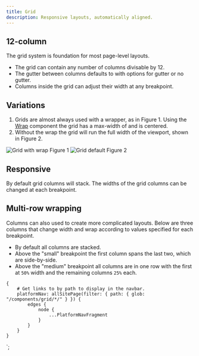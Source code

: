 ```yaml
---
title: Grid
description: Responsive layouts, automatically aligned.
---
```



<ComponentHeader data={props.data} />

## 12-column

The grid system is foundation for most page-level layouts.

-   The grid can contain any number of columns divisable by 12.
-   The gutter between columns defaults to <InlineCode children={tpSpace3} /> with options for <InlineCode children={tpSpace5} /> gutter or no gutter.
-   Columns inside the grid can adjust their width at any breakpoint.

## Variations

1.  Grids are almost always used with a wrapper, as in Figure 1. Using the [Wrap](/components/wrap/usage/) component the grid has a max-width of <InlineCode children={tpWrapMaxWidth} /> and is centered.
2.  Without the wrap the grid will run the full width of the viewport, shown in Figure 2.

<Grid>
    <GridColumn aboveSmall={6}>
        <Img src="./grid-browser-2.png" alt="Grid with wrap" />
        <Text size={3} className="black-300 ml2 relative -top-5">
            Figure 1
        </Text>
    </GridColumn>
    <GridColumn aboveSmall={6}>
        <Img src="./grid-browser.png" alt="Grid default" />
        <Text size={3} className="black-300 ml2 relative -top-5">
            Figure 2
        </Text>
    </GridColumn>
</Grid>

## Responsive

By default grid columns will stack. The widths of the grid columns can be changed at each breakpoint.

<Grid>
    <GridColumn aboveSmall={4}>
        <div className="h3 br1 bg-gray-300 mb3 s_mb0" />
    </GridColumn>
    <GridColumn aboveSmall={4}>
        <div className="h3 br1 bg-gray-300 mb3 s_mb0" />
    </GridColumn>
    <GridColumn aboveSmall={4}>
        <div className="h3 br1 bg-gray-300" />
    </GridColumn>
</Grid>

## Multi-row wrapping

Columns can also used to create more complicated layouts. Below are three columns that change width and wrap according to values specified for each breakpoint.

-   By default all columns are stacked.
-   Above the "small" breakpoint the first column spans the last two, which are side-by-side.
-   Above the "medium" breakpoint all columns are in one row with the first at `50%` width and the remaining columns `25%` each.

<Grid>
    <GridColumn aboveSmall={12} aboveMedium={6}>
        <div className="h3 br1 bg-gray-300 mb3 m_mb0" />
    </GridColumn>
    <GridColumn aboveSmall={6} aboveMedium={3}>
        <div className="h3 br1 bg-gray-300 mb3 m_mb0" />
    </GridColumn>
    <GridColumn aboveSmall={6} aboveMedium={3}>
        <div className="h3 br1 bg-gray-300" />
    </GridColumn>
</Grid>

<ComponentFooter data={props.data} />

    {
        # Get links to by path to display in the navbar.
        platformNav: allSitePage(filter: { path: { glob: "/components/grid/*/" } }) {
            edges {
                node {
                    ...PlatformNavFragment
                }
            }
        }
    }
`;
